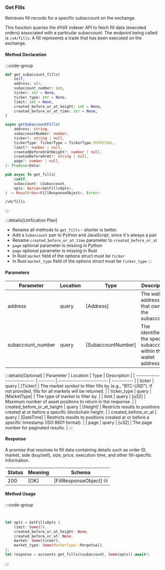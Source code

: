 ### Get Fills

Retrieves fill records for a specific subaccount on the exchange.

This function queries the dYdX indexer API to fetch fill data (executed orders)
associated with a particular subaccount. The endpoint being called is `/v4/fills`.
A fill represents a trade that has been executed on the exchange.

#### Method Declaration

:::code-group

```python [Python]
def get_subaccount_fills(
    self,
    address: str,
    subaccount_number: int,
    ticker: str = None,
    ticker_type: str = None,
    limit: int = None,
    created_before_or_at_height: int = None,
    created_before_or_at_time: str = None,
)
```

```typescript [TypeScript]
async getSubaccountFills(
    address: string,
    subaccountNumber: number,
    ticker?: string | null,
    tickerType: TickerType = TickerType.PERPETUAL,
    limit?: number | null,
    createdBeforeOrAtHeight?: number | null,
    createdBeforeOrAt?: string | null,
    page?: number | null,
): Promise<Data>
```

```rust [Rust]
pub async fn get_fills(
    &self,
    subaccount: &Subaccount,
    opts: Option<GetFillsOpts>,
) -> Result<Vec<FillResponseObject>, Error>
```

```url [API]
/v4/fills
```

:::

:::details[Unification Plan]
- Rename all methods to `get_fills` - shorter is better.
- Add a `Subaccount` pair to Python and JavaScript, since it's always a pair
- Rename `created_before_or_at_time` parameter to `created_before_or_at`
- `page` optional parameter is missing in Python
- `page` optional parameter is missing in Rust
- In Rust `market` field of the options struct must be `ticker`
- In Rust `market_type` field of the options struct must be `ticker_type`
:::

#### Parameters

| Parameter         | Location | Type               | Description                                                           |
| ----------------- | -------- | ------------------ | --------------------------------------------------------------------- |
| address           | query    | [Address]          | The wallet address that owns the subaccount.                          |
| subaccount_number | query    | [SubaccountNumber] | The identifier for the specific subaccount within the wallet address. |

:::details[Optional]
| Parameter                   | Location | Type                      | Description |
| --------------------------- | -------- | ------------------------- | ----------- |
| ticker                      | query    | [Ticker]                  | The market symbol to filter fills by (e.g., "BTC-USD"). If not provided, fills for all markets will be returned. |
| ticker_type                 | query    | [MarketType]              | The type of market to filter by. |
| limit                       | query    | [u32]                     | Maximum number of asset positions to return in the response. |
| created_before_or_at_height | query    | [Height]                  | Restricts results to positions created at or before a specific blockchain height. |
| created_before_or_at        | query    | [DateTime]                | Restricts results to positions created at or before a specific timestamp (ISO 8601 format). |
| page                        | query    | [u32]                     | The page number for paginated results. |
:::

#### Response

A promise that resolves to fill data containing details such as order ID, market, side (buy/sell), size, price, execution time, and other fill-specific information.

| Status | Meaning     | Schema                 |
| ------ | ----------- | ---------------------- |
| 200    | [OK]        | [FillResponseObject] ⛁ |

#### Method Usage

:::code-group

```python [Python]

```

```typescript [TypeScript]

```

```rust [Rust]
let opts = GetFillsOpts {
    limit: Some(5),
    created_before_or_at_height: None,
    created_before_or_at: None,
    market: Some(ticker),
    market_type: Some(MarketType::Perpetual),
};
let response = accounts.get_fills(&subaccount, Some(opts)).await?;
```

:::



